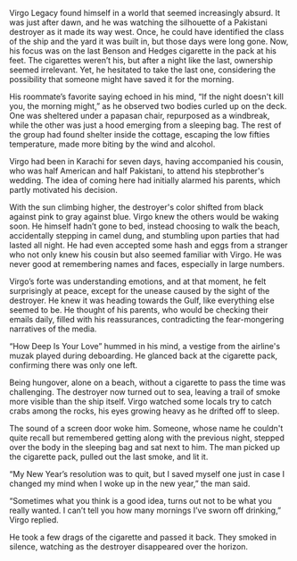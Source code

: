 Virgo Legacy found himself in a world that seemed increasingly absurd. It was just after dawn, and he was watching the silhouette of a Pakistani destroyer as it made its way west. Once, he could have identified the class of the ship and the yard it was built in, but those days were long gone. Now, his focus was on the last Benson and Hedges cigarette in the pack at his feet. The cigarettes weren’t his, but after a night like the last, ownership seemed irrelevant. Yet, he hesitated to take the last one, considering the possibility that someone might have saved it for the morning.

His roommate’s favorite saying echoed in his mind, “If the night doesn't kill you, the morning might,” as he observed two bodies curled up on the deck. One was sheltered under a papasan chair, repurposed as a windbreak, while the other was just a hood emerging from a sleeping bag. The rest of the group had found shelter inside the cottage, escaping the low fifties temperature, made more biting by the wind and alcohol.

Virgo had been in Karachi for seven days, having accompanied his cousin, who was half American and half Pakistani, to attend his stepbrother's wedding. The idea of coming here had initially alarmed his parents, which partly motivated his decision.

With the sun climbing higher, the destroyer's color shifted from black against pink to gray against blue. Virgo knew the others would be waking soon. He himself hadn’t gone to bed, instead choosing to walk the beach, accidentally stepping in camel dung, and stumbling upon parties that had lasted all night. He had even accepted some hash and eggs from a stranger who not only knew his cousin but also seemed familiar with Virgo. He was never good at remembering names and faces, especially in large numbers.

Virgo’s forte was understanding emotions, and at that moment, he felt surprisingly at peace, except for the unease caused by the sight of the destroyer. He knew it was heading towards the Gulf, like everything else seemed to be. He thought of his parents, who would be checking their emails daily, filled with his reassurances, contradicting the fear-mongering narratives of the media.

“How Deep Is Your Love” hummed in his mind, a vestige from the airline's muzak played during deboarding. He glanced back at the cigarette pack, confirming there was only one left.

Being hungover, alone on a beach, without a cigarette to pass the time was challenging. The destroyer now turned out to sea, leaving a trail of smoke more visible than the ship itself. Virgo watched some locals try to catch crabs among the rocks, his eyes growing heavy as he drifted off to sleep.

The sound of a screen door woke him. Someone, whose name he couldn't quite recall but remembered getting along with the previous night, stepped over the body in the sleeping bag and sat next to him. The man picked up the cigarette pack, pulled out the last smoke, and lit it.

“My New Year’s resolution was to quit, but I saved myself one just in case I changed my mind when I woke up in the new year,” the man said.

“Sometimes what you think is a good idea, turns out not to be what you really wanted. I can’t tell you how many mornings I’ve sworn off drinking,” Virgo replied.

He took a few drags of the cigarette and passed it back. They smoked in silence, watching as the destroyer disappeared over the horizon.
